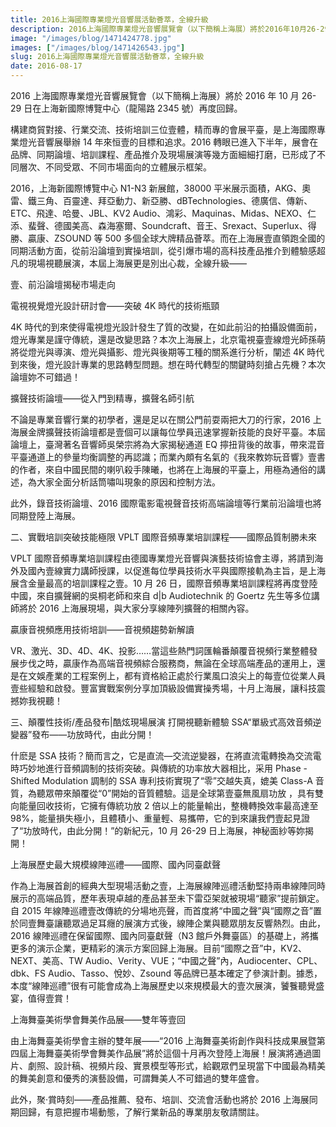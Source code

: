 ```yaml
---
title: 2016上海國際專業燈光音響展活動薈萃，全線升級
description: 2016上海國際專業燈光音響展覽會（以下簡稱上海展）將於2016年10月26-29日在上海新國際博覽中心（龍陽路2345號）再度回歸。
image: "/images/blog/1471424778.jpg"
images: ["/images/blog/1471426543.jpg"]
slug: 2016上海國際專業燈光音響展活動薈萃，全線升級
date: 2016-08-17
---
```


2016 上海國際專業燈光音響展覽會（以下簡稱上海展）將於 2016 年 10 月 26-29 日在上海新國際博覽中心（龍陽路 2345 號）再度回歸。

構建商貿對接、行業交流、技術培訓三位壹體，精而專的會展平臺，是上海國際專業燈光音響展舉辦 14 年來恒壹的目標和追求。2016 轉眼已進入下半年，展會在品牌、同期論壇、培訓課程、產品推介及現場展演等幾方面細細打磨，已形成了不同層次、不同受眾、不同市場面向的立體展示框架。

2016，上海新國際博覽中心 N1-N3 新展館，38000 平米展示面積，AKG、奧雷、鐵三角、百靈達、拜亞動力、新亞勝、dBTechnologies、德廣信、傳新、ETC、飛達、哈曼、JBL、KV2 Audio、鴻彩、Maquinas、Midas、NEXO、仁添、蜚聲、德國美高、森海塞爾、Soundcraft、音王、Srexact、Superlux、得勝、贏康、ZSOUND 等 500 多個全球大牌精品薈萃。而在上海展壹直領跑全國的同期活動方面，從前沿論壇到實操培訓，從引爆市場的高科技產品推介到體驗感超凡的現場視聽展演，本屆上海展更是別出心裁，全線升級——

壹、前沿論壇揭秘市場走向

電視視覺燈光設計研討會——突破 4K 時代的技術瓶頸

4K 時代的到來使得電視燈光設計發生了質的改變，在如此前沿的拍攝設備面前，燈光專業是謹守傳統，還是改變思路？本次上海展上，北京電視臺壹線燈光師孫萌將從燈光與導演、燈光與攝影、燈光與後期等工種的關系進行分析，闡述 4K 時代到來後，燈光設計專業的思路轉型問題。想在時代轉型的關鍵時刻搶占先機？本次論壇妳不可錯過！

擴聲技術論壇——從入門到精專，擴聲名師引航

不論是專業音響行業的初學者，還是足以在關公門前耍兩把大刀的行家，2016 上海展金牌擴聲技術論壇都是壹個可以讓每位學員迅速掌握新技能的良好平臺。本屆論壇上，臺灣著名音響師吳榮宗將為大家揭秘通道 EQ 擰扭背後的故事，帶來混音平臺通道上的參量均衡調整的再認識；而業內頗有名氣的《我來教妳玩音響》壹書的作者，來自中國民間的喇叭殺手陳曦，也將在上海展的平臺上，用極為通俗的講述，為大家全面分析話筒嘯叫現象的原因和控制方法。

此外，錄音技術論壇、2016 國際電影電視聲音技術高端論壇等行業前沿論壇也將同期登陸上海展。

二、實戰培訓突破技能極限
VPLT 國際音頻專業培訓課程——國際品質制勝未來

VPLT 國際音頻專業培訓課程由德國專業燈光音響與演藝技術協會主導，將請到海外及國內壹線實力講師授課，以促進每位學員技術水平與國際接軌為主旨，是上海展含金量最高的培訓課程之壹。10 月 26 日，國際音頻專業培訓課程將再度登陸中國，來自擴聲網的吳桐老師和來自 d|b Audiotechnik 的 Goertz 先生等多位講師將於 2016 上海展現場，與大家分享線陣列擴聲的相關內容。

贏康音視頻應用技術培訓——音視頻趨勢新解讀

VR、激光、3D、4D、4K、投影……當這些熱門詞匯輪番顛覆音視頻行業整體發展步伐之時，贏康作為高端音視頻綜合服務商，無論在全球高端產品的運用上，還是在文娛產業的工程案例上，都有資格給正處於行業風口浪尖上的每壹位從業人員壹些經驗和啟發。豐富實戰案例分享加頂級設備實操秀場，十月上海展，讓科技震撼妳我視聽！

三、顛覆性技術/產品發布|酷炫現場展演 打開視聽新體驗
SSA“單級式高效音頻逆變器”發布——功放時代，由此分開！

什麽是 SSA 技術？簡而言之，它是直流—交流逆變器，在將直流電轉換為交流電時巧妙地進行音頻調制的技術突破。與傳統的功率放大器相比，采用 Phase -Shifted Modulation 調制的 SSA 專利技術實現了“零”交越失真，媲美 Class-A 音質，為聽眾帶來顛覆從“0”開始的音質體驗。這是全球第壹臺無風扇功放 ，具有雙向能量回收技術，它擁有傳統功放 2 倍以上的能量輸出，整機轉換效率最高達至 98%，能量損失極小，且體積小、重量輕、易攜帶，它的到來讓我們壹起見證了“功放時代，由此分開！”的新紀元，10 月 26-29 日上海展，神秘面紗等妳揭開！

上海展歷史最大規模線陣巡禮——國際、國內同臺獻聲

作為上海展首創的經典大型現場活動之壹，上海展線陣巡禮活動堅持兩串線陣同時展示的高端品質，歷年表現卓越的產品甚至未下雷亞架就被現場“聽家”提前鎖定。自 2015 年線陣巡禮壹改傳統的分場地亮聲，而首度將“中國之聲”與“國際之音”置於同壹舞臺讓聽眾過足耳癮的展演方式後，線陣企業與聽眾朋友反響熱烈。由此，2016 線陣巡禮在保留國際、國內同臺獻聲（N3 館戶外舞臺區）的基礎上，將攜更多的演示企業，更精彩的演示方案回歸上海展。目前“國際之音”中，KV2、NEXT、美高、TW Audio、Verity、VUE；“中國之聲”內，Audiocenter、CPL、dbk、FS Audio、Tasso、悅妙、Zsound 等品牌已基本確定了參演計劃。據悉，本度“線陣巡禮”很有可能會成為上海展歷史以來規模最大的壹次展演，饕餮聽覺盛宴，值得壹賞！

上海舞臺美術學會舞美作品展——雙年等壹回

由上海舞臺美術學會主辦的雙年展——“2016 上海舞臺美術創作與科技成果展暨第四屆上海舞臺美術學會舞美作品展”將於這個十月再次登陸上海展！展演將通過圖片、劇照、設計稿、視頻片段、實景模型等形式，給觀眾們呈現當下中國最為精美的舞美創意和優秀的演藝設備，可謂舞美人不可錯過的雙年盛會。

此外，聚·賞時刻——產品推薦、發布、培訓、交流會活動也將於 2016 上海展同期回歸，有意把握市場動態，了解行業新品的專業朋友敬請關註。
